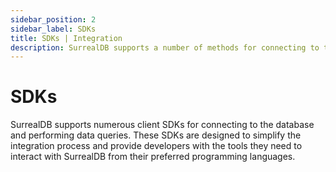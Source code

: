---
sidebar_position: 2
sidebar_label: SDKs
title: SDKs | Integration
description: SurrealDB supports a number of methods for connecting to the database and performing data queries.
---




# SDKs

SurrealDB supports numerous client SDKs for connecting to the database and performing data queries. These SDKs are designed to simplify the integration process and provide developers with the tools they need to interact with SurrealDB from their preferred programming languages.

<Boxes>
    <IconBox
        title="Rust"
        status="available"
        href="/docs/sdk/rust"
        icon={{
                light: LightRust,
                dark: DarkRust,
        }}
    />
    <IconBox
        title="JavaScript"
        status="available"
        href="/docs/sdk/javascript"
        icon={{
                light: LightJavaScript,
                dark: DarkJavaScript,
        }}
    />
    <IconBox
        title="TypeScript"
        status="available"
        href="/docs/sdk/javascript"
        icon={{
                light: LightTypescript,
                dark: DarkTypescript,
        }}
    />
    <IconBox
        title="Node.js"
        status="available"
        href="/docs/sdk/javascript/engines/node"
        icon={{
                light: LightNodejs,
                dark: DarkNodejs,
        }}
    />
    <IconBox
        title="WebAssembly"
        status="available"
        href="/docs/sdk/javascript/engines/wasm"
        icon={{
                light: LightWasm,
                dark: DarkWasm,
        }}
    />
    <IconBox
        title="Java"
        status="available"
        href="/docs/sdk/java"
        icon={{
                light: LightJava,
                dark: DarkJava,
        }}
    />
    <IconBox
        title="Golang"
        status="available"
        href="/docs/sdk/golang"
        icon={{
                light: LightGolang,
                dark: DarkGolang,
        }}
    />
    <IconBox
        title="Python"
        status="available"
        href="/docs/sdk/python"
        icon={{
                light: LightPython,
                dark: DarkPython,
        }}
    />
    <IconBox
        title=".NET"
        status="available"
        href="/docs/sdk/dotnet"
        icon={{
                light: LightDotnet,
                dark: DarkDotnet,
        }}
    />
    <IconBox
        title="PHP"
        status="available"
        href="/docs/sdk/php"
        icon={{
                light: LightPhp,
                dark: DarkPhp,
        }}
    />
</Boxes>
